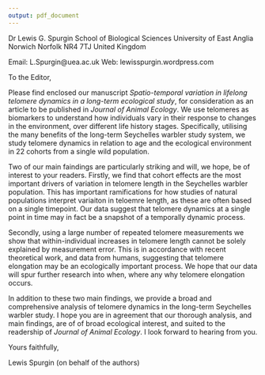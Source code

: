 ```yaml
---
output: pdf_document
---
```




Dr Lewis G. Spurgin
School of Biological Sciences
University of East Anglia
Norwich
Norfolk NR4 7TJ
United Kingdom

Email: L.Spurgin@uea.ac.uk
Web: lewisspurgin.wordpress.com

To the Editor,

Please find enclosed our manuscript *Spatio-temporal variation in lifelong telomere dynamics in a long-term ecological study*, for consideration as an article to be published in *Journal of Animal Ecology*. We use telomeres as biomarkers to understand how individuals vary in their response to changes in the environment, over different life history stages. Specifically, utilising the many benefits of the long-term Seychelles warbler study system, we study telomere dynamics in relation to age and the ecological environment in 22 cohorts from a single wild population. 

Two of our main faindings are particularly striking and will, we hope, be of interest to your readers. Firstly, we find that cohort effects are the most important drivers of variation in telomere length in the Seychelles warbler population. This has important ramifications for how studies of natural populations interpret variaiton in teloemre length, as these are often based on a single timepoint. Our data suggest that telomere dynamics at a single point in time may in fact be a snapshot of a temporally dynamic process.

Secondly, using a large number of repeated telomere measurements we show that within-individual increases in telomere length cannot be solely explained by measurement error. This is in accordance with recent theoretical work, and data from humans, suggesting that telomere elongation may be an ecologically important process. We hope that our data will spur further research into when, where any why telomere elongation occurs.

In addition to these two main findings, we provide a broad and comprehensive analysis of telomere dynamics in the long-term Seychelles warbler study. I hope you are in agreement that our thorough analysis, and main findings, are of of broad ecological interest, and suited to the readership of *Journal of Animal Ecology*. I look forward to hearing from you.

Yours faithfully,

Lewis Spurgin (on behalf of the authors)
